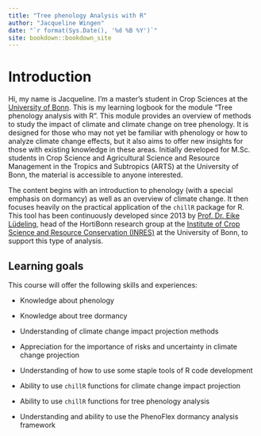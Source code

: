 ```yaml
---
title: "Tree phenology Analysis with R"
author: "Jacqueline Wingen"
date: "`r format(Sys.Date(), '%d %B %Y')`"
site: bookdown::bookdown_site
---
```


# Introduction

Hi, my name is Jacqueline. I’m a master’s student in Crop Sciences at the [University of Bonn](https://www.uni-bonn.de/de). This is my learning logbook for the module “Tree phenology analysis with R”. This module provides an overview of methods to study the impact of climate and climate change on tree phenology. It is designed for those who may not yet be familiar with phenology or how to analyze climate change effects, but it also aims to offer new insights for those with existing knowledge in these areas. Initially developed for M.Sc. students in Crop Science and Agricultural Science and Resource Management in the Tropics and Subtropics (ARTS) at the University of Bonn, the material is accessible to anyone interested.

The content begins with an introduction to phenology (with a special emphasis on dormancy) as well as an overview of climate change. It then focuses heavily on the practical application of the `chillR` package for R. This tool has been continuously developed since 2013 by [Prof. Dr. Eike Lüdeling](https://www.gartenbauwissenschaft.uni-bonn.de/author/prof.-dr.-eike-luedeling/), head of the HortiBonn research group at the [Institute of Crop Science and Resource Conservation (INRES)](https://www.inres.uni-bonn.de/de) at the University of Bonn, to support this type of analysis.

## Learning goals

This course will offer the following skills and experiences:

-   Knowledge about phenology

-   Knowledge about tree dormancy

-   Understanding of climate change impact projection methods

-   Appreciation for the importance of risks and uncertainty in climate change projection

-   Understanding of how to use some staple tools of R code development

-   Ability to use `chillR` functions for climate change impact projection

-   Ability to use `chillR` functions for tree phenology analysis

-   Understanding and ability to use the PhenoFlex dormancy analysis framework
